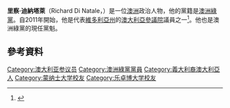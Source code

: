 '''里察·迪納塔萊'''（Richard Di Natale，{{bd|1970年|6月6日}}）是一位[[澳洲|澳洲]]政治人物，他的黨籍是[[澳洲綠黨|澳洲綠黨]]。自2011年開始，他是代表[[維多利亞州|維多利亞州]]的[[澳大利亞參議院|澳大利亞參議院]]議員之一<ref>{{cite news|last=Jenkins|first=Melissa|title=First Green Vic Senator, Fielding out|publisher=[[ninemsn|ninemsn]]|date=22 August 2010|url=http://news.ninemsn.com.au/national/election2010/7948957/first-green-vic-senator-fielding-out|accessdate=22 August 2010|deadurl=yes|archiveurl=https://web.archive.org/web/20100824060229/http://news.ninemsn.com.au/national/election2010/7948957/first-green-vic-senator-fielding-out|archivedate=2010-08-24}}</ref>。他也是澳洲綠黨的現任黨魁。
==參考資料==
{{Reflist}}

{{DEFAULTSORT: di Natale, Richard}}
[[Category:澳大利亚参议员|Category:澳大利亚参议员]]
[[Category:澳洲綠黨黨員|Category:澳洲綠黨黨員]]
[[Category:義大利裔澳大利亞人|Category:義大利裔澳大利亞人]]
[[Category:蒙纳士大学校友|Category:蒙纳士大学校友]]
[[Category:乐卓博大学校友|Category:乐卓博大学校友]]